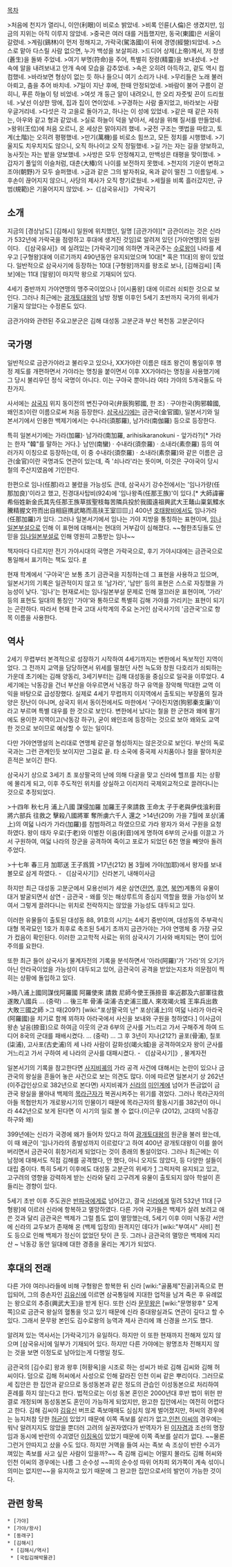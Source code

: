 [[목차]]

>처음에 천지가 열리니, 이안(利眼)이 비로소 밝았네.
>비록 인륜(人倫)은 생겼지만, 임금의 지위는 아직 이루지 않았네.
>중국은 여러 대를 거듭했지만, 동국(東國)은 서울이 갈렸네.
>계림(鷄林)이 먼저 정해지고, 가락국(駕洛國)이 뒤에 경영(經營)되었네.
>스스로 맡아 다스릴 사람 없으면, 누가 백성을 보살피랴.
>드디어 상제(上帝)께서, 저 창생(蒼生)을 돌봐 주었네.
>여기 부명(符命)을 주어, 특별히 정령(精靈)을 보내셨네.
>산 속에 알을 내려보내고 안개 속에 모습을 감추었네.
>속은 오히려 아득하고, 겉도 역시 컴컴했네.
>바라보면 형상이 없는 듯 하나 들으니 여기 소리가 나네.
>무리들은 노래 불러 아뢰고, 춤을 추어 바치네.
>7일이 지난 후에, 한때 안정되었네.
>바람이 불어 구름이 걷히니, 푸른 하늘이 텅 비었네.
>여섯 개 둥근 알이 내려오니, 한 오리 자줏빛 끈이 드리웠네.
>낯선 이상한 땅에, 집과 집이 연이었네.
>구경하는 사람 줄지었고, 바라보는 사람 우글거리네.
>다섯은 각 고을로 돌아가고, 하나는 이 성에 있었네.
>같은 때 같은 자취는, 아우와 같고 형과 같았네.
>실로 하늘이 덕을 낳아서, 세상을 위해 질서를 만들었네.
>왕위(王位)에 처음 오르니, 온 세상은 맑아지려 했네.
>궁전 구조는 옛법을 따랐고, 토계(土階)는 오히려 평평했네.
>만기(萬機)를 비로소 힘쓰고, 모든 정치를 시행했네.
>기울지도 치우치지도 않으니, 오직 하나이고 오직 정밀했네.
>길 가는 자는 길을 양보하고, 농사짓는 자는 밭을 양보했네.
>사방은 모두 안정해지고, 만백성은 태평을 맞이했네.
>갑자기 풀잎의 이슬처럼, 대춘(大椿)의 나이를 보전하지 못했네.
>천지의 기운이 변하고 조야(朝野)가 모두 슬퍼했네.
>금과 같은 그의 발자취요, 옥과 같이 떨친 그 이름일세.
>후손이 끊어지지 않으니, 사당의 제사가 오직 향기로웠네.
>세월을 비록 흘러갔지만, 규범(規範)은 기울어지지 않았네.
>-《[삼국유사]》 가락국기

== 소개 ==
지금의 [경상남도] [김해시] 일원에 위치했던, 일명 [금관가야][* 금관이라는 것은 신라가 532년에 가락국을 점령하고 후대에 생겨진 것임]로 알려져 있던 [가야연맹]의 일원이다. 《[삼국유사]》에 실려있는 [가락국기]에 의하면 개국군주는 [[수로왕#s-1|수로왕]]이 나라를 세우고 [구형왕]대에 이르기까지 490년동안 유지되었으며 10대[* 혹은 11대]의 왕이 있었다. 일반적으로 삼국사기에 등장하는 10대 [구형왕]까지를 왕조로 보나, [김해김씨] [족보]에는 11대 [말왕]이 마지막 왕으로 기재되어 있다.

4세기 중반까지 가야연맹의 맹주국이었으나 [이시품왕] 대에 이르러 쇠퇴한 것으로 보인다. 그러나 최근에는 [[광개토대왕]]의 남방 정벌 이후인 5세기 초반까지 국가의 위세가 기울지 않았다는 수정론도 있다.

금관가야와 관련된 주요고분군은 김해 대성동 고분군과 부산 복천동 고분군이다
== 국가명 ==
일반적으로 금관가야라고 불리우고 있으나, XX가야란 이름은 태조 왕건이 통일이후 행정 제도를 개편하면서 가야라는 명칭을 붙이면서 이후 XX가야라는 명칭을 사용했기에 그 당시 불리우던 정식 국명이 아니다. 이는 구야국 뿐아니라 여타 가야의 5개국들도 마찬가지.

사서에는 [[삼국지]] 위지 동이전의 변진구야국(弁辰狗邪國, 한 조) · 구야한국(狗邪韓國, 왜인조)이란 이름으로써 처음 등장한다. [[삼국사기]]에는 금관국(金官國), 일본서기와 일본서기에서 인용한 백제기에서는 수나라(須那羅), 남가라(南伽羅) 등으로 등장한다. 

특히 일본서기에는 가라(加羅)· 남가라(南加羅, arihisikaranokuni - 앞가라?)[* 가라는 한자  "韓"를 말하는 거다.]· 남만(南蠻) · 수내라(須奈羅) · 소내라(素奈羅) 등의 여러가지 이칭으로 등장하는데, 이 중 수내라(須奈羅) · 소내라(素奈羅)와 같은 이름은 금관(金官)이란 국명과도 연관이 있는데, 즉 '쇠나라'라는 뜻이며, 이것은 구야국이 당시 철의 주산지였음에 기인한다.

한편으로 임나(任那)라고 불렸을 가능성도 큰데, 삼국사기 강수전에서는 '임나가량(任那加良)'이라고 했고, 진경대사탑비(924)에 '임나왕족(任那王族)'이 있다.[* 大師諱審希俗姓新金氏其先任那王族草拔聖枝每苦隣兵投於我國遠祖興武大王鼇山稟氣鰈水騰精握文符而出自相庭携武略而高扶王室▨▨」] 400년 [[호태왕비]]에서도 임나가라(任那加羅)가 있다. 그러나 일본서기에서 임나는 가야 지방을 통칭하는 표현이며, [[임나일본부설]]으로 인해 이 표현에 대해서는 현대의 거부감이 심해졌다. ~~혐한초딩들도 안믿을 [[임나일본부설]]로 인해 영원히 고통받는 임나~~

책자마다 다르지만 전기 가야시대의 국명은 가락국으로, 후기 가야시대에는 금관국으로 통일해서 표기하는 책도 있다. [http://cafe425.daum.net/_c21_/bbs_search_read?grpid=1Agz8&fldid=Nqsi&contentval=0004yzzzzzzzzzzzzzzzzzzzzzzzzz&nenc=&fenc=&q=%B0%FA%C3%A4%B7%F9&nil_profile=cafetop&nil_menu=sch_updw #]

현재 학계에서 '구야국'은 보통 초기 금관국을 지칭하는데 그 표현을 사용하고 있으며, 일본서기의 기록은 일관적이지 않고 또 '남가라', '남만' 등의 표현은 스스로 자칭했을 가능성이 낮다. '임나'는 현재로서는 임나일본부설 문제로 인해 껄끄러운 표현이며, '가라' 등의 표현도 일대의 통칭인 '가야'와 통하므로 특별히 김해 가야를 가리키는 표현이 되기는 곤란하다. 따라서 현재 한국 고대 사학계의 주요 논거인 삼국사기의 '금관국'으로 항목 이름을 사용한다.

== 역사 ==
2세기 무렵부터 본격적으로 성장하기 시작하여 4세기까지는 변한에서 독보적인 지역이었다. 그 전까지 교역을 담당하면서 위세를 떨쳤던 사천 늑도와 창원 다호리가 쇠퇴하는 가운데 초기에는 김해 양동리, 3세기부터는 김해 대성동을 중심으로 일국을 이루었다. 4세기에는 낙동강을 건너 부산을 아우르면서 낙동강 하구 유역을 장악해 막대한 교역 이익을 바탕으로 급성장했다. 실제로 4세기 무렵까지 이지역에서 출토되는 부장품의 질과 양은 장난이 아니며, 삼국지 위서 동이전에서도 마한에서 '구야진지염(狗邪秦支廉)'이라고 부르며 특별 대우를 한 것으로 보인다. 변한에서 났다는 철을 한 군현과 왜에 팔기에도 용이한 지역이고(낙동강 하구), 굳이 왜인조에 등장하는 것으로 보아 왜와도 교역한 것으로 보이므로 예상할 수 있는 일이다.

다만 가야연맹설의 논리대로 연맹체 같은걸 형성하지는 않은것으로 보인다. 부산의 독로국과는 그런 관계인듯 보이지만 그걸로 끝. 타 소국에 중국제 사치품이나 철을 팔아치운 흔적은 보이긴 한다.

삼국사기 상으로 3세기 초 포상팔국의 난에 의해 다굴을 맞고 신라에 헬프를 치는 상황에 몰리게 되고, 이후 주도적인 위치를 상실하고 이리저리 국제외교적으로 끌려다니는 것으로 추정되었다.

>十四年 秋七月 浦上八國 謀侵加羅 加羅王子來請救 王命太 子于老與伊伐湌利音 將六部兵 往救之 擊殺八國將軍 奪所虜六千人 還之
>14년(209) 가을 7월에 포상(浦上)의 여덟 나라가 가라(加羅)를 침범하려고 하였으므로 가라 왕자가 와서 구원을 요청하였다. 왕이 태자 우로(于老)와 이벌찬 이음(利音)에게 명하여 6부의 군사를 이끌고 가서 구원하여, 여덟 나라의 장군을 공격하여 죽이고 포로가 되었던 6천 명을 빼앗아 돌려주었다.

>十七年 春三月 加耶送 王子爲質 
>17년(212) 봄 3월에 가야(加耶)에서 왕자를 보내 볼모로 삼게 하였다. - 《[삼국사기]》신라본기, 내해이사금

하지만 최근 대성동 고분군에서 모용선비가 세운 삼연([[전연]], [[후연]], [[북연]])계통의 유물이 대거 발굴되면서 삼연 - 금관국 - 왜를 잇는 해상루트의 중심지 역할을 했을 가능성이 보여서 그렇게 끌려다니는 위치로 전락하지는 않았을 가능성도 대두되고 있다.

이러한 유물들이 출토된 대성동 88, 91호의 시기는 4세기 중반이며, 대성동의 주부곽식 대형 목곽묘인 1호가 최후로 축조된 5세기 초까지 금관가야는 가야 연맹체 중 가장 규모가 컸음이 확인된다. 이러한 고고학적 사료는 위의 삼국사기 기사와 배치되는 면이 있어 주의를 요한다.

또한 최근 들어 삼국사기 물계자전의 기록을 분석하면서 '아라(阿羅)'가 '가라'의 오기가 아닌 안라국이었을 가능성이 대두되고 있어, 금관국이 공격을 받았는지조차 의문점이 찍히는 상황에 돌입하고 있다.

>時八浦上國同謀伐阿羅國 阿羅使來 請救 尼師今使王孫捺音 率近郡及六部軍往救 遂敗八國兵 … (중략) … 後三年 骨浦·柒浦·古史浦三國人 來攻竭火城 王率兵出救 大敗三國之師
>그 때(209?) [wiki:"포상팔국의 난" 포상(浦上)의 여덟 나라가 아라국(阿羅國)을 치기로 함께 꾀하자 아라국에서 사신을 보내와 구원을 청하였다.] 이사금이 왕손 날음(捺音)으로 하여금 이웃의 군과 6부의 군사를 거느리고 가서 구해주게 하여 드디어 8국의 군대를 패배시켰다. … (중략) … 그 후 3년이 지나(212?) 골포(骨浦), 칠포(柒浦), 고사포(古史浦)의 세 나라 사람이 갈화성(竭火城)을 공격하여오자 왕이 군사를 거느리고 가서 구하여 세 나라의 군사를 대패시켰다. - 《[삼국사기]》, 물계자전

일본서기의 기록을 참고한다면 [[사지비궤]]의 가라 공격 사건에 대해서는 논란이 있으나 금관국의 왕실을 흔들어 놓은 사건으로 보는 의견도 많다. 이에 따르면 일본서기 상 262년(이주갑인상으로 382년으로 본다면) 사지비궤가 [[신라]]의 [[미인계]]에 넘어가 뜬금없이 금관국 왕실을 몰아내 백제의 [[목라근자]]가 복권시켜주는 위기를 겪었다. 그러나 목라근자의 아들 목협만치가 개로왕시기의 인물이기 때문에 목라근자의 활동시기를 382년이 아니라 442년으로 보게 된다면 이 시기의 일로 볼 수 없다.(이근우 (2012), 고대의 낙동강 하구와 왜)

399년에는 신라가 국경에 왜가 들어차 있다고 하여 [[광개토대왕]]의 원군을 불러 왔는데, 이 때 왜군이 '임나가라의 종발성까지 이르렀다'고 하여 400년 광개토대왕이 이를 쓸어버리면서 금관국이 휘청거리게 되었다는 것이 종래의 통설이었다. 그러나 최근에는 이 남정에 대해서도 직접 김해를 공격했다, 안 했다, 아니 오지도 않았다, 등 다양한 설들이 대립 중이다. 특히 5세기 이후에도 대성동 고분군의 위세가 [http://www.nocutnews.co.kr/Show.asp?IDX=1929170] 그럭저럭 유지되고 있고, 고구려의 영향을 강력하게 받는 신라와 달리 고구려계 유물이 출토되지 않아 학설이 흔들리는 경향이 있다.

5세기 초반 이후 주도권은 [[반파국]]에게로 넘어갔고, 결국 [[신라]]에게 밀려 532년 11대 [구형왕]에 이르러 신라에 항복하고 멸망하였다. 다른 가야 국가들은 백제가 살려 보려고 애쓴 것과 달리 금관국은 백제가 그럴 틈도 없이 멸망했는데, 5세기 이후 이미 낙동강 서안에 신라의 교두보가 존재해 온 (백제 입장의) 원격지인 데다가 [wiki:"부여시" 사비] 천도 등으로 인해 백제가 정신이 없었던 탓이 큰 듯. 그러나 금관국의 멸망은 백제에 지리산 ~ 낙동강 동안 일대에 대한 경종을 울리는 계기가 되었다.

== 후대의 전래 ==
다른 가야 여러나라들에 비해 구형왕은 항복한 뒤 신라 [wiki:"골품제"진골]귀족으로 편입되어, 그의 증손자인 [[김유신]]에 이르면 삼국통일에 지대한 업적을 남겨 죽은 후 유례없는 왕으로의 추증(興武大王)을 받게 된다. 또한 신라 [[문무왕]]은 [wiki:"문명왕후" 모계 쪽]으로 금관국 왕실의 혈통을 잇고 있기 때문에 신라 중대왕실과도 연관이 깊다고 할 수 있다. 그래서 문무왕 본인도 김수로왕의 능역과 제사 관리에 꽤 신경을 쓰기도 했다.

알려져 있는 역사서는 [가락국기]가 유일하다. 하지만 이 또한 현재까지 전해져 있지 않으며 [삼국유사]에 일부가 기재되어 있다. 하지만 다른 가야에는 왕명조차 전해지지 않는 것을 보면 이정도로 남아있는게 다행일 정도.

금관국의 [김수로] 왕과 왕후 [허황옥]을 시조로 하는 성씨가 바로 김해 김씨와 김해 허씨이다. 덤으로 김해 허씨에서 사성으로 인해 갈라진 인천 이씨 같은 뿌리이다. 그러므로 세 집안은 한 집안과 같으므로 동성동본과 같은 정도의 관습인 이성동본으로 처리하여 혼례를 하지 않는다고 한다. 법적으로는 이성 동본 혼인은 2000년대 후반 법이 위헌 판결로 개정되며 동성동본도 혼인이 가능하게 되었지만, 완고한 집안에서는 여전히 어렵다고 한다. 김해 김씨야 [[김유신]] 버프로 족보매매도 심심치 않게 벌어졌지만, 허씨의 경우에는 능지처참 당한 [[허균]]이 있었기 때문에 이쪽 족보를 살리가 없고,[[인천 이씨]]의 경우에는 워낙 알려지지도 않았을 뿐더러 고려의 실권자였다가 반역자가 된 [[이자겸]]과 조선의 명장임과 동시에 반란의 수괴였던 [[이징옥]]이 있었기 때문에 이쪽 족보를 살리가 없다. ~~물론 그런거 안따지고 샀을 수도 있다. 하지만 거액을 들여 사는 족보 속 조상이 반란 수괴가 껴있는 족보를 사고 싶은 사람이 있을까?~~ 즉 김해 김씨는 어떨지 몰라도 김해 허씨와 인천 이씨의 경우에는 나름 그 순수성 ~~피의 순수성 따위 어차피 외가쪽이 계속 섞이니 의미는 없지만~~을 유지하고 있기 때문에 그 완고한 집안으로서의 발언이 가능한 것이다. 

== 관련 항목 ==
 * [가야]
 * [가야/왕사]
 * [동래구]
 * [김해시]
  * [김해시/역사]
  * [국립김해박물관]

